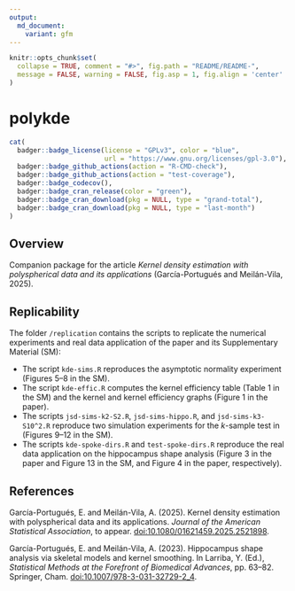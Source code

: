 ```yaml
---
output:
  md_document:
    variant: gfm
---
```


```r
knitr::opts_chunk$set(
  collapse = TRUE, comment = "#>", fig.path = "README/README-",
  message = FALSE, warning = FALSE, fig.asp = 1, fig.align = 'center'
)
```

polykde
=======

```r
cat(
  badger::badge_license(license = "GPLv3", color = "blue",
                        url = "https://www.gnu.org/licenses/gpl-3.0"),
  badger::badge_github_actions(action = "R-CMD-check"),
  badger::badge_github_actions(action = "test-coverage"),
  badger::badge_codecov(),
  badger::badge_cran_release(color = "green"),
  badger::badge_cran_download(pkg = NULL, type = "grand-total"),
  badger::badge_cran_download(pkg = NULL, type = "last-month")
)
```

## Overview

Companion package for the article *Kernel density estimation with polyspherical data and its applications* (García-Portugués and Meilán-Vila, 2025).

## Replicability

The folder `/replication` contains the scripts to replicate the numerical experiments and real data application of the paper and its Supplementary Material (SM):

* The script `kde-sims.R` reproduces the asymptotic normality experiment (Figures 5--8 in the SM).
* The script `kde-effic.R` computes the kernel efficiency table (Table 1 in the SM) and the kernel and kernel efficiency graphs (Figure 1 in the paper).
* The scripts `jsd-sims-k2-S2.R`, `jsd-sims-hippo.R`, and `jsd-sims-k3-S10^2.R` reproduce two simulation experiments for the $k$-sample test in (Figures 9--12 in the SM).
* The scripts `kde-spoke-dirs.R` and `test-spoke-dirs.R` reproduce the real data application on the hippocampus shape analysis (Figure 3 in the paper and Figure 13 in the SM, and Figure 4 in the paper, respectively).

## References

García-Portugués, E. and Meilán-Vila, A. (2025). Kernel density estimation with polyspherical data and its applications. *Journal of the American Statistical Association*, to appear. [doi:10.1080/01621459.2025.2521898](https://doi.org/10.1080/01621459.2025.2521898).

García-Portugués, E. and Meilán-Vila, A. (2023). Hippocampus shape analysis via skeletal models and kernel smoothing. In Larriba, Y. (Ed.), *Statistical Methods at the Forefront of Biomedical Advances*, pp. 63--82. Springer, Cham. [doi:10.1007/978-3-031-32729-2_4](https://doi.org/10.1007/978-3-031-32729-2_4).

